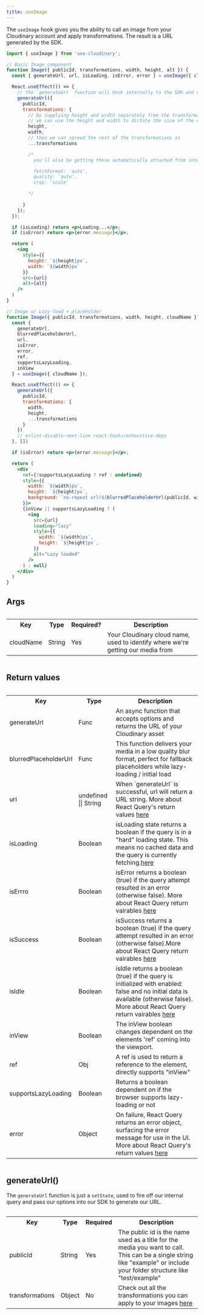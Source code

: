 ```yaml
---
title: useImage
---
```

The `useImage` hook gives you the ability to call an image from your Cloudinary account and apply transformations. The result is a URL generated by the SDK. 

```jsx
import { useImage } from 'use-cloudinary';

// Basic Image component
function Image({ publicId, transformations, width, height, alt }) {
  const { generateUrl, url, isLoading, isError, error } = useImage({ cloudName: 'testing-hooks-upload' });

  React.useEffect(() => {
    // the `generateUrl` function will hook internally to the SDK and do a lot of the heavy lifting for generating your image url 
    generateUrl({
      publicId,
      transformations: {
        // by supplying height and width separately from the transformations object, 
        // we can use the height and width to dictate the size of the element AND the transformations
        height,
        width,
        // then we can spread the rest of the transformations in
        ...transformations

        /* 
          you'll also be getting these automatically attached from internals

          fetchFormat: 'auto',
          quality: 'auto',
          crop: 'scale'

        */
        
      }
    });
  });

  if (isLoading) return <p>Loading...</p>;
  if (isError) return <p>{error.message}</p>;

  return (
    <img    
      style={{ 
        height: `${height}px`,
        width: `${width}px` 
      }}
      src={url}
      alt={alt}
    />
  )
}

// Image w/ Lazy-load + placeholder
function Image({ publicId, transformations, width, height, cloudName }) {
  const {
    generateUrl,
    blurredPlaceholderUrl,
    url,
    isError,
    error,
    ref,
    supportsLazyLoading,
    inView
  } = useImage({ cloudName });

  React.useEffect(() => {
    generateUrl({
      publicId,
      transformations: {
        width,
        height,
        ...transformations
      }
    })
    // eslint-disable-next-line react-hooks/exhaustive-deps
  }, [])

  if (isError) return <p>{error.message}</p>;

  return (
    <div
      ref={!supportsLazyLoading ? ref : undefined}
      style={{
        width: `${width}px`,
        height: `${height}px`,
        background: `no-repeat url(${blurredPlaceholderUrl(publicId, width, height)})`
      }}>
      {inView || supportsLazyLoading ? (
        <img
          src={url}
          loading="lazy"
          style={{
            width: `${width}px`,
            height: `${height}px`,
          }}
          alt="Lazy loaded"
        />
      ) : null}
    </div>
  )
}
```

## Args

<div style="overflow-x:auto;">
  <table>
    <tr>
      <th>Key</th>
      <th>Type</th>
      <th>Required?</th>
      <th>Description</th>
    </tr>
    <tr>
      <td>cloudName</td>
      <td>String</td>
      <td>Yes</td>
      <td>Your Cloudinary cloud name, used to identify where we're getting our media from</td>
    </tr>
  </table>
</div>

## Return values

<div style="overflow-x:auto;">
  <table>
    <tr>
      <th>Key</th>
      <th>Type</th>
      <th>Description</th>
    </tr>
    <tr>
      <td>generateUrl</td>      
      <td>Func</td>
      <td>An async function that accepts options and returns the URL of your Cloudinary asset</td>
    </tr>
    <tr>
      <td>blurredPlaceholderUrl</td>      
      <td>Func</td>
      <td>This function delivers your media in a low quality blur format, perfect for fallback placeholders while lazy-loading / initial load</td>
    </tr>
    <tr>
      <td>url</td>
      <td>undefined || String</td>      
      <td>When `generateUrl` is successful, url will return a URL string. More about React Query's return values <a href="https://github.com/tannerlinsley/react-query#returns">here</a></td>
    </tr>
    <tr>
      <td>isLoading</td>
      <td>Boolean</td>      
      <td> isLoading state returns a boolean if the query is in a "hard" loading state. This means no cached data and the query is currently fetching.<a href="https://github.com/tannerlinsley/react-query#returns">here</a></td>
    </tr>
    <tr>
      <td>isErrro</td>
      <td>Boolean</td>      
      <td>isError returns a boolean (true) if the query attempt resulted in an error (otherwise false). More about React Query return vairables <a href="https://github.com/tannerlinsley/react-query#returns">here</a></td>
    </tr>
    <tr>
      <td>isSuccess</td>
      <td>Boolean</td>      
      <td>isSuccess returns a boolean (true) if the query attempt resulted in an error (otherwise false).More about React Query return vairables <a href="https://github.com/tannerlinsley/react-query#returns">here</a></td>
    </tr>    
    <tr>
      <td>isIdle</td>
      <td>Boolean</td>      
      <td>isIdle returns a boolean (true) if the query is initialized with enabled: false and no initial data is available (otherwise false). More about React Query return vairables <a href="https://github.com/tannerlinsley/react-query#returns">here</a></td>
    </tr>      
    <tr>
      <td>inView</td>
      <td>Boolean</td>      
      <td>The inView boolean changes dependent on the elements 'ref' coming into the viewport.</td>
    </tr>
    <tr>
      <td>ref</td>
      <td>Obj</td>      
      <td>A ref is used to return a reference to the element, directly supports "inView"</td>
    </tr>    
    <tr>      
      <td>supportsLazyLoading</td>
      <td>Boolean</td>      
      <td>Returns a boolean dependent on if the browser supports lazy-loading or not</td>
    </tr>
    <tr>
      <td>error</td>
      <td>Object</td>      
      <td>On failure, React Query returns an error object, surfacing the error message for use in the UI. More about React Query's return values <a href="https://github.com/tannerlinsley/react-query#returns">here</a></td>
    </tr>
  </table>
</div>

## generateUrl()

The `generateUrl` function is just a `setState`, used to fire off our internal query and pass our options into our SDK to generate our URL.

<div style="overflow-x:auto;">
  <table>
    <tr>
      <th>Key</th>
      <th>Type</th>
      <th>Required</th>
      <th>Description</th>
    </tr>
    <tr>
      <td>publicId</td>      
      <td>String</td>
      <td>Yes</td>
      <td>The public id is the name used as a title for the media you want to call. This can be a single string like "example" or include your folder structure like "test/example"</td>
    </tr>
    <tr>
      <td>transformations</td>
      <td>Object</td>  
      <td>No</td>    
      <td>Check out all the transformations you can apply to your images <a href="https://cloudinary.com/documentation/image_transformation_reference">here</a></td>
    </tr>
  </table>
</div>
